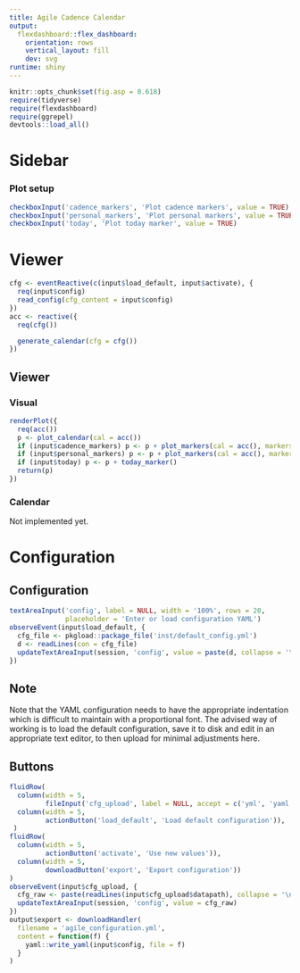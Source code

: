 ```yaml
---
title: Agile Cadence Calendar
output:
  flexdashboard::flex_dashboard:
    orientation: rows
    vertical_layout: fill
    dev: svg
runtime: shiny
---
```


```r
knitr::opts_chunk$set(fig.asp = 0.618)
require(tidyverse)
require(flexdashboard)
require(ggrepel)
devtools::load_all()
```

Sidebar {.sidebar data-width=300}
=====================================

### Plot setup

```r
checkboxInput('cadence_markers', 'Plot cadence markers', value = TRUE)
checkboxInput('personal_markers', 'Plot personal markers', value = TRUE)
checkboxInput('today', 'Plot today marker', value = TRUE)
```


Viewer
========

```r
cfg <- eventReactive(c(input$load_default, input$activate), {
  req(input$config)
  read_config(cfg_content = input$config)
})
acc <- reactive({
  req(cfg())

  generate_calendar(cfg = cfg())
})
```

Viewer {.tabset}
----------------

### Visual

```r
renderPlot({
  req(acc())
  p <- plot_calendar(cal = acc())
  if (input$cadence_markers) p <- p + plot_markers(cal = acc(), markers = 'agile_events')
  if (input$personal_markers) p <- p + plot_markers(cal = acc(), markers = 'markers')
  if (input$today) p <- p + today_marker()
  return(p)
})
```

### Calendar

Not implemented yet.

Configuration
=============

Configuration {data-height=900}
--------------------------------

```r
textAreaInput('config', label = NULL, width = '100%', rows = 20,
              placeholder = 'Enter or load configuration YAML')
observeEvent(input$load_default, {
  cfg_file <- pkgload::package_file('inst/default_config.yml')
  d <- readLines(con = cfg_file)
  updateTextAreaInput(session, 'config', value = paste(d, collapse = '\n'))
})
```

Note {data-height=100}
-------------------------

Note that the YAML configuration needs to have the appropriate indentation which is difficult to maintain with
a proportional font. The advised way of working is to load the default configuration, save it to disk and edit
in an appropriate text editor, to then upload for minimal adjustments here.

Buttons {data-height=100}
-------------------------

```r
fluidRow(
  column(width = 5,
         fileInput('cfg_upload', label = NULL, accept = c('yml', 'yaml'))),
  column(width = 5,
         actionButton('load_default', 'Load default configuration')),
 )
fluidRow(
  column(width = 5,
         actionButton('activate', 'Use new values')),
  column(width = 5,
         downloadButton('export', 'Export configuration'))
)
observeEvent(input$cfg_upload, {
  cfg_raw <- paste(readLines(input$cfg_upload$datapath), collapse = '\n')
  updateTextAreaInput(session, 'config', value = cfg_raw)
})
output$export <- downloadHandler(
  filename = 'agile_configuration.yml',
  content = function(f) {
    yaml::write_yaml(input$config, file = f)
  }
)
```
